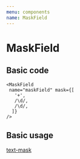 ```yaml
---
menu: components
name: MaskField
---
```



# MaskField

<Props of={MaskField} />

## Basic code

```
<MaskField
 name="maskField" mask={[
   '+',
   /\d/,
   /\d/,
  ]}
/>
```

## Basic usage

<Playground>
  <a href="https://text-mask.github.io/text-mask/" target="_blank">text-mask</a>
    <MaskField 
        placeholder="placeholder"
                mask={[
                 '+',
                 /\d/,
                 /\d/,
              ]}
              />
</Playground>
